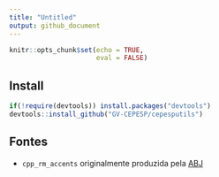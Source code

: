 ```yaml
---
title: "Untitled"
output: github_document
---
```


```r
knitr::opts_chunk$set(echo = TRUE,
                      eval = FALSE)
```

## Install

```r
if(!require(devtools)) install.packages("devtools")
devtools::install_github("GV-CEPESP/cepesputils")
```

## Fontes

- `cpp_rm_accents` originalmente produzida pela [ABJ](https://github.com/abjur/abjutils)
